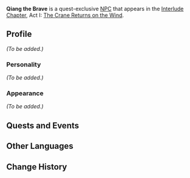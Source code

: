 {{Meta
<!-- Remove this template after adding the missing info -->
|missing_NPC_profile  = yes
}}
{{Character Infobox
|type             = Quest NPC
|image            = NPC Qiang the Brave.png
|region           = Liyue
|affiliation      = Treasure Hoarders
}}
'''Qiang the Brave''' is a quest-exclusive [[NPC]] that appears in the [[Interlude Chapter]], Act I: [[The Crane Returns on the Wind]].

==Profile==
<!-- detailed story/lore information goes here -->
''(To be added.)''

===Personality===
''(To be added.)''

===Appearance===
''(To be added.)''

==Quests and Events==
{{Quests and Events}}

==Other Languages==
{{Other Languages
|default_hidden = 1
|en      = Qiang the Brave
|zhs     = 阿强
|zhs_rm  = Ā Qiáng
|zht     = 阿強
|zht_rm  = Ā Qiáng
|ja      = 強
|ja_rm   = Kyou
|ko      = 강식
|ko_rm   = Gangsik
|es      = El Valiente Chiang
|fr      = Chiang
|ru      = Храбрый Цян
|th      = Qiang the Brave
|vi      = Qiang
|de      = Qiang der Starke
|id      = Qiang the Brave
|pt      = Qiang, o Corajoso
|tr      = Cesur Qiang
|it      = Qiang il Coraggioso
}}

==Change History==
{{Change History|2.4}}
<!--
==References==
{{Reflist}}-->